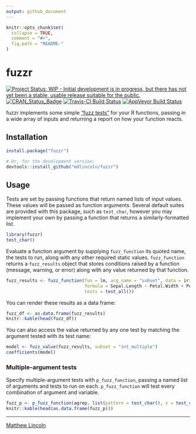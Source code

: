```yaml
---
output: github_document
---
```


<!-- README.md is generated from README.Rmd. Please edit that file -->

```r
knitr::opts_chunk$set(
  collapse = TRUE,
  comment = "#>",
  fig.path = "README-"
)
```

# fuzzr

[![Project Status: WIP - Initial development is in progress, but there has not yet been a stable, usable release suitable for the public.](http://www.repostatus.org/badges/latest/active.svg)](http://www.repostatus.org/#active)
[![CRAN_Status_Badge](http://www.r-pkg.org/badges/version/fuzzr)](https://cran.r-project.org/package=fuzzr)
[![Travis-CI Build Status](https://travis-ci.org/mdlincoln/fuzzr.svg?branch=master)](https://travis-ci.org/mdlincoln/fuzzr)
[![AppVeyor Build Status](https://ci.appveyor.com/api/projects/status/github/mdlincoln/fuzzr?branch=master&svg=true)](https://ci.appveyor.com/project/mdlincoln/fuzzr)


fuzzr implements some simple ["fuzz tests"](https://en.wikipedia.org/wiki/Fuzz_testing) for your R functions, passing in a wide array of inputs and returning a report on how your function reacts.

## Installation

```r
install.package("fuzzr")

# Or, for the development version:
devtools::install_github("mdlincoln/fuzzr")
```

## Usage

Tests are set by passing functions that return named lists of input values.
These values will be passed as function arguments.
Several default suites are provided with this package, such as `test_char`, however you may implement your own by passing a function that returns a similarly-formatted list.

```r
library(fuzzr)
test_char()
```


Evaluate a function argument by supplying `fuzz_function` its quoted name, the tests to run, along with any other required static values.
`fuzz_function` returns a `fuzz_results` object that stores conditions raised by a function (message, warning, or error) along with any value returned by that function.

```r
fuzz_results <- fuzz_function(fun = lm, arg_name = "subset", data = iris, 
                              formula = Sepal.Length ~ Petal.Width + Petal.Length, 
                              tests = test_all())
```

You can render these results as a data frame:

```r
fuzz_df <- as.data.frame(fuzz_results)
knitr::kable(head(fuzz_df))
```

You can also access the value returned by any one test by matching the argument tested with its test name:

```r
model <- fuzz_value(fuzz_results, subset = "int_multiple")
coefficients(model)
```

### Multiple-argument tests

Specify multiple-argument tests with `p_fuzz_function`, passing a named list of arguments and tests to run on each.
`p_fuzz_function` will test every combination of argument and variable.

```r
fuzz_p <- p_fuzz_function(agrep, list(pattern = test_char(), x = test_char()))
knitr::kable(head(as.data.frame(fuzz_p)))
```

---
[Matthew Lincoln](http://matthewlincoln.net)
